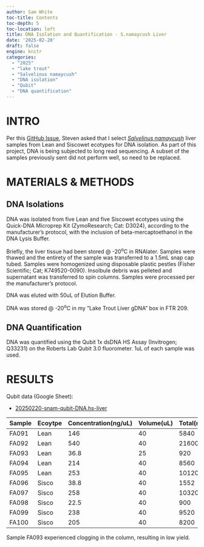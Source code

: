 ```yaml
---
author: Sam White
toc-title: Contents
toc-depth: 5
toc-location: left
title: DNA Isolation and Quantification - S.namaycush Liver
date: '2025-02-20'
draft: false
engine: knitr
categories: 
  - "2025"
  - "lake trout"
  - "Salvelinus namaycush"
  - "DNA isolation"
  - "Qubit"
  - "DNA quantification"
---
```

# INTRO
Per this [GitHub Issue](https://github.com/RobertsLab/resources/issues/2079), Steven asked that I select [_Salvelinus namaycush_](https://en.wikipedia.org/wiki/Lake_trout) liver samples from Lean and Siscowet ecotypes for DNA isolation. As part of this project, DNA is being subjected to long read sequencing. A subset of the samples previously sent did not perform well, so need to be replaced.

# MATERIALS & METHODS

## DNA Isolations

DNA was isolated from five Lean and five Siscowet ecotypes using the Quick-DNA Microprep Kit (ZymoResearch; Cat: D3024), according to the manufacturer's protocol, with the inclusion of beta-mercaptoethanol in the DNA Lysis Buffer.

Briefly, the liver tissue had been stored @ -20<sup>o</sup>C in RNAlater. Samples were thawed and the entirety of the sample was transferred to a 1.5mL snap cap tubed. Samples were homogenized using disposable plastic pestles (Fisher Scientific; Cat; K749520-0090). Insolbule debris was pelleted and supernatant was transferred to spin columns. Samples were processed per the manufacturer's protocol.

DNA was eluted with 50uL of Elution Buffer.

DNA was stored @ -20<sup>o</sup>C in my "Lake Trout Liver gDNA" box in FTR 209.

## DNA Quantification

DNA was quantified using the Qubit 1x dsDNA HS Assay (Invitrogen; Q33231) on the Roberts Lab Qubit 3.0 fluorometer. 1uL of each sample was used.


# RESULTS

Qubit data (Google Sheet):

- [20250220-snam-qubit-DNA.hs-liver](https://docs.google.com/spreadsheets/d/1QTeE37cF-0oe1bgWQrgKs_ebgQi1LCFjtOq5WeUCS4I/edit?usp=sharing)

| Sample | Ecoytpe | Concentration(ng/uL) | Volume(uL) | Total(ng) |
|--------|---------|----------------------|------------|-----------|
| FA091  | Lean    | 146                  | 40         | 5840      |
| FA092  | Lean    | 540                  | 40         | 21600     |
| FA093  | Lean    | 36.8                 | 25         | 920       |
| FA094  | Lean    | 214                  | 40         | 8560      |
| FA095  | Lean    | 253                  | 40         | 10120     |
| FA096  | Sisco   | 38.8                 | 40         | 1552      |
| FA097  | Sisco   | 258                  | 40         | 10320     |
| FA098  | Sisco   | 22.5                 | 40         | 900       |
| FA099  | Sisco   | 238                  | 40         | 9520      |
| FA100  | Sisco   | 205                  | 40         | 8200      |

::: {.callout-note}
Sample FA093 experienced clogging in the column, resulting in low yield.
:::